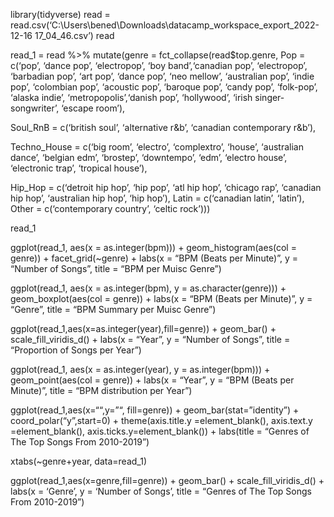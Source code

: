 library(tidyverse)
read = read.csv('C:\\Users\\bened\\Downloads\\datacamp_workspace_export_2022-12-16 17_04_46.csv')
read

read_1 = read %>% mutate(genre = fct_collapse(read$top.genre,
Pop           =   c('pop', 'dance pop', 'electropop', 'boy band','canadian pop', 'electropop', 'barbadian pop', 'art pop',
                  'dance pop',  'neo mellow', 'australian pop', 'indie pop', 'colombian pop', 'acoustic pop', 'baroque
                  pop', 'candy pop', 'folk-pop', 'alaska indie', 'metropopolis','danish pop', 'hollywood', 'irish
                  singer-songwriter', 'escape room'),
              
Soul_RnB =        c('british soul', 'alternative r&b', 'canadian contemporary r&b'),

Techno_House =    c('big room', 'electro', 'complextro', 'house', 'australian dance', 'belgian edm', 'brostep',
                  'downtempo', 'edm', 'electro house', 'electronic trap', 'tropical house'), 
                  
Hip_Hop =         c('detroit hip hop', 'hip pop', 'atl hip hop', 'chicago rap', 'canadian hip hop', 'australian hip hop', 'hip hop'),
Latin =           c('canadian latin', 'latin'),
Other =           c('contemporary country', 'celtic rock')))

read_1

ggplot(read_1, aes(x = as.integer(bpm))) + 
geom_histogram(aes(col = genre)) + 
facet_grid(~genre) + 
labs(x = "BPM (Beats per Minute)", y = "Number of Songs", title = "BPM per Muisc Genre")

ggplot(read_1, aes(x = as.integer(bpm), y = as.character(genre))) + 
geom_boxplot(aes(col = genre)) + 
labs(x = "BPM (Beats per Minute)", y = "Genre", title = "BPM Summary per Muisc Genre")

ggplot(read_1,aes(x=as.integer(year),fill=genre)) +
 geom_bar() + scale_fill_viridis_d() + labs(x = "Year", y = "Number of Songs", title = "Proportion of Songs per Year")

ggplot(read_1, aes(x = as.integer(year), y = as.integer(bpm))) +
geom_point(aes(col = genre)) + 
labs(x = "Year", y = "BPM (Beats per Minute)", title = "BPM distribution per Year")

ggplot(read_1,aes(x="",y="", fill=genre)) + 
geom_bar(stat="identity") + coord_polar("y",start=0) + 
theme(axis.title.y =element_blank(), axis.text.y =element_blank(), axis.ticks.y=element_blank()) + 
labs(title = "Genres of The Top Songs From 2010-2019")

xtabs(~genre+year, data=read_1)

ggplot(read_1,aes(x=genre,fill=genre)) + geom_bar() + scale_fill_viridis_d() + 
      labs(x = 'Genre', y = 'Number of Songs', title = "Genres of The Top Songs From 2010-2019") 


